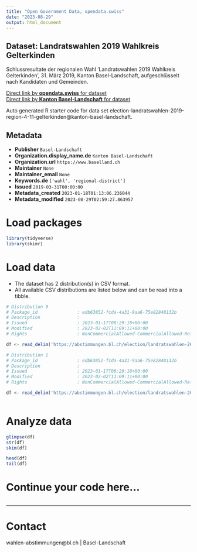 ```yaml
---
title: "Open Government Data, opendata.swiss"
date: "2023-08-29"
output: html_document
---
```


## Dataset: Landratswahlen 2019 Wahlkreis Gelterkinden

Schlussresultate der regionalen Wahl 'Landratswahlen 2019 Wahlkreis Gelterkinden', 31. März 2019, Kanton Basel-Landschaft, aufgeschlüsselt nach Kandidaten und Gemeinden.

[Direct link by **opendata.swiss** for dataset](https://opendata.swiss/de/dataset/landratswahlen-2019-wahlkreis-gelterkinden)<br>
[Direct link by **Kanton Basel-Landschaft** for dataset](https://abstimmungen.bl.ch/election/landratswahlen-2019-region-4-11-gelterkinden/data)

Auto generated R starter code for data set election-landratswahlen-2019-region-4-11-gelterkinden@kanton-basel-landschaft.

## Metadata

- **Publisher** `Basel-Landschaft`
- **Organization.display_name.de** `Kanton Basel-Landschaft`
- **Organization.url** `https://www.baselland.ch`
- **Maintainer** `None`
- **Maintainer_email** `None`
- **Keywords.de** `['wahl', 'regional-district']`
- **Issued** `2019-03-31T00:00:00`
- **Metadata_created** `2023-01-18T01:13:06.236044`
- **Metadata_modified** `2023-08-29T02:59:27.863957`


# Load packages

```r

library(tidyverse)
library(skimr)

```

# Load data

-   The dataset has 2 distribution(s) in CSV format.
-   All available CSV distributions are listed below and can be read into a tibble.

```r

# Distribution 0
# Package_id               : edb63852-fcda-4a31-9aa6-75e82848132b
# Description              : 
# Issued                   : 2023-01-17T08:29:18+00:00
# Modified                 : 2023-02-02T11:09:11+00:00
# Rights                   : NonCommercialAllowed-CommercialAllowed-ReferenceRequired

df <- read_delim('https://abstimmungen.bl.ch/election/landratswahlen-2019-region-4-11-gelterkinden/data-csv')

# Distribution 1
# Package_id               : edb63852-fcda-4a31-9aa6-75e82848132b
# Description              : 
# Issued                   : 2023-01-17T08:29:18+00:00
# Modified                 : 2023-02-02T11:09:11+00:00
# Rights                   : NonCommercialAllowed-CommercialAllowed-ReferenceRequired

df <- read_delim('https://abstimmungen.bl.ch/election/landratswahlen-2019-region-4-11-gelterkinden/data-parties-csv')



```

# Analyze data

```r

glimpse(df)
str(df)
skim(df)

head(df)
tail(df)

```

# Continue your code here...

```r

```

------------------------------------------------------------------------

# Contact

wahlen-abstimmungen@bl.ch | Basel-Landschaft
